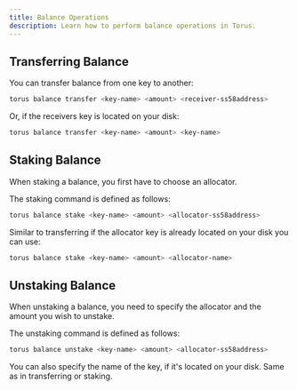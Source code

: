 ```yaml
---
title: Balance Operations
description: Learn how to perform balance operations in Torus.
---
```


## Transferring Balance

You can transfer balance from one key to another:

```bash
torus balance transfer <key-name> <amount> <receiver-ss58address>
```

Or, if the receivers key is located on your disk:

```bash
torus balance transfer <key-name> <amount> <key-name>
```

## Staking Balance

When staking a balance, you first have to choose an allocator.

The staking command is defined as follows:

```bash
torus balance stake <key-name> <amount> <allocator-ss58address>
```

Similar to transferring if the allocator key is already located on your disk you can use:

```bash
torus balance stake <key-name> <amount> <allocator-name>
```

## Unstaking Balance

When unstaking a balance, you need to specify the allocator and the amount you wish to unstake.

The unstaking command is defined as follows:

```bash
torus balance unstake <key-name> <amount> <allocator-ss58address>
```

You can also specify the name of the key, if it's located on your disk. Same as in transferring or staking.